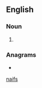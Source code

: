 {{also|naifs}}
==English==

===Noun===
{{head|en|noun plural form}}

# {{plural of|naïf|lang=en}}

===Anagrams===
* {{anagrams|en|Fains|fains}}

[[Category:English terms spelled with Ï|naifs]]